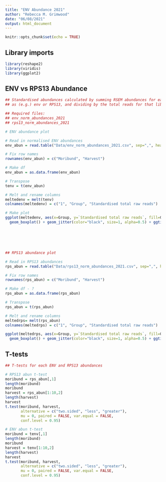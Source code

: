 ---
title: "ENV Abundance 2021"
author: "Rebecca M. Grimwood"
date: "06/08/2021"
output: html_document
---

```{r setup, include=FALSE}
knitr::opts_chunk$set(echo = TRUE)
```

## Library imports
```{r libraries, message=FALSE, warning=FALSE}

library(reshape2)
library(viridis)
library(ggplot2)

```


## ENV vs RPS13 Abundance
```{r env}

## Standardised abundances calculated by summing RSEM abundances for each contig annotated
## as (e.g.) env or RPS13, and dividing by the total reads for that library/sample.

## Required files:
## env_norm_abundances_2021
## rps13_norm_abundances_2021

# ENV abundance plot

# Read in normalised ENV abundances
env_abun = read.table("Data/env_norm_abundances_2021.csv", sep=",", header=F, row.names = 1)

# Fix row names
rownames(env_abun) = c("Moribund", "Harvest")

# Make df
env_abun = as.data.frame(env_abun)

# Transpose
tenv = t(env_abun)

# Melt and rename columns
meltedenv = melt(tenv)
colnames(meltedenv) = c("1", "Group", "Standardised total raw reads")

# Make plot
ggplot(meltedenv, aes(x=Group, y=`Standardised total raw reads`, fill=Group)) + 
  geom_boxplot() + geom_jitter(color="black", size=1, alpha=0.5) + ggtitle("ENV expression per group")






## RPS13 abundance plot

# Read in RPS13 abundances
rps_abun = read.table("Data/rps13_norm_abundances_2021.csv", sep=",", header=F, row.names = 1)

# Fix row names
rownames(rps_abun) = c("Moribund", "Harvest")

# Make df - ?
rps_abun = as.data.frame(rps_abun)

# Transpose
rps_abun = t(rps_abun)

# Melt and rename columns
meltedrps= melt(rps_abun)
colnames(meltedrps) = c("1", "Group", "Standardised total raw reads")

ggplot(meltedrps, aes(x=Group, y=`Standardised total raw reads`, fill=Group)) + 
  geom_boxplot() + geom_jitter(color="black", size=1, alpha=0.5) + ggtitle("RPS13 expression per group")


```


## T-tests
```{r stats}


## T-tests for each ENV and RPS13 abundances

# RPS13 abun t-test
moribund = rps_abun[,1]
length(moribund)
moribund
harvest = rps_abun[1:10,2]
length(harvest)
harvest
t.test(moribund, harvest,
       alternative = c("two.sided", "less", "greater"),
       mu = 0, paired = FALSE, var.equal = FALSE,
       conf.level = 0.95)

# ENV abun t-test
moribund = tenv[,1]
length(moribund)
moribund
harvest = tenv[1:10,2]
length(harvest)
harvest
t.test(moribund, harvest,
       alternative = c("two.sided", "less", "greater"),
       mu = 0, paired = FALSE, var.equal = FALSE,
       conf.level = 0.95)

```

